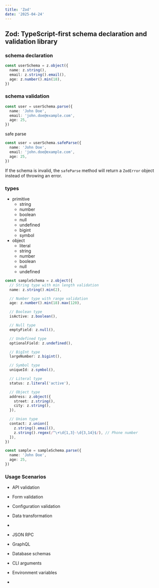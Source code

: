 ```yaml
---
title: 'Zod'
date: '2025-04-24'
---
```


## Zod: TypeScript-first schema declaration and validation library

### schema declaration

```ts
const userSchema = z.object({
  name: z.string(),
  email: z.string().email(),
  age: z.number().min(18),
})
```

### schema validation

```ts
const user = userSchema.parse({
  name: 'John Doe',
  email: 'john.doe@example.com',
  age: 25,
})
```

safe parse

```ts
const user = userSchema.safeParse({
  name: 'John Doe',
  email: 'john.doe@example.com',
  age: 25,
})
```

If the schema is invalid, the `safeParse` method will return a `ZodError` object instead of throwing an error.

### types

- primitive
  - string
  - number
  - boolean
  - null
  - undefined
  - bigint
  - symbol
- object
  - literal
  - string
  - number
  - boolean
  - null
  - undefined

```ts
const sampleSchema = z.object({
  // String type with min length validation
  name: z.string().min(2),

  // Number type with range validation
  age: z.number().min(18).max(120),

  // Boolean type
  isActive: z.boolean(),

  // Null type
  emptyField: z.null(),

  // Undefined type
  optionalField: z.undefined(),

  // BigInt type
  largeNumber: z.bigint(),

  // Symbol type
  uniqueId: z.symbol(),

  // Literal type
  status: z.literal('active'),

  // Object type
  address: z.object({
    street: z.string(),
    city: z.string(),
  }),

  // Union type
  contact: z.union([
    z.string().email(),
    z.string().regex(/^\+\d{1,3}-\d{3,14}$/), // Phone number
  ]),
})

const sample = sampleSchema.parse({
  name: 'John Doe',
  age: 25,
})
```

### Usage Scenarios

- API validation
- Form validation
- Configuration validation
- Data transformation
-

- JSON RPC
- GraphQL
- Database schemas
- CLI arguments
- Environment variables
-
